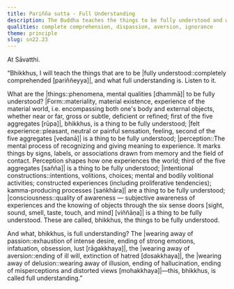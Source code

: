 ```yaml
---
title: Pariñña sutta - Full Understanding
description: The Buddha teaches the things to be fully understood and what full understanding is.
qualities: complete comprehension, dispassion, aversion, ignorance
theme: principle
slug: sn22.23
---
```


At Sāvatthi.

“Bhikkhus, I will teach the things that are to be |fully understood::completely comprehended [pariññeyya]|, and what full understanding is. Listen to it.

What are the |things::phenomena, mental qualities [dhammā]| to be fully understood? |Form::materiality, material existence, experience of the material world, i.e. encompassing both one's body and external objects, whether near or far, gross or subtle, deficient or refined; first of the five aggregates [rūpa]|, bhikkhus, is a thing to be fully understood; |felt experience::pleasant, neutral or painful sensation, feeling, second of the five aggregates [vedanā]| is a thing to be fully understood; |perception::The mental process of recognizing and giving meaning to experience. It marks things by signs, labels, or associations drawn from memory and the field of contact. Perception shapes how one experiences the world; third of the five aggregates [sañña]| is a thing to be fully understood; |intentional constructions::intentions, volitions, choices; mental and bodily volitional activities; constructed experiences (including proliferative tendencies); kamma-producing processes  [saṅkhāra]| are a thing to be fully understood; |consciousness::quality of awareness — subjective awareness of experiences and the knowing of objects through the six sense doors [sight, sound, smell, taste, touch, and mind] [viññāṇa]| is a thing to be fully understood. These are called, bhikkhus, the things to be fully understood.

And what, bhikkhus, is full understanding? The |wearing away of passion::exhaustion of intense desire, ending of strong emotions, infatuation, obsession, lust [rāgakkhaya]|, the |wearing away of aversion::ending of ill will, extinction of hatred [dosakkhaya]|, the |wearing away of delusion::wearing away of illusion, ending of hallucination, ending of misperceptions and distorted views [mohakkhaya]|—this, bhikkhus, is called full understanding.”